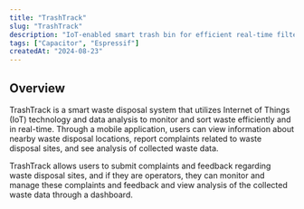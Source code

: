 ```yaml
---
title: "TrashTrack"
slug: "TrashTrack"
description: "IoT-enabled smart trash bin for efficient real-time filtering and monitoring using data analysis."
tags: ["Capacitor", "Espressif"]
createdAt: "2024-08-23"
---
```


## Overview

TrashTrack is a smart waste disposal system that utilizes Internet of Things (IoT) technology and data analysis to monitor and sort waste efficiently and in real-time. Through a mobile application, users can view information about nearby waste disposal locations, report complaints related to waste disposal sites, and see analysis of collected waste data.

TrashTrack allows users to submit complaints and feedback regarding waste disposal sites, and if they are operators, they can monitor and manage these complaints and feedback and view analysis of the collected waste data through a dashboard.

